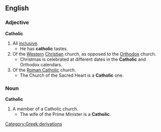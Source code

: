 ==English==
===Adjective===
'''Catholic'''
#All [[inclusive]].
#* He has '''catholic''' tastes.
#Of the [[Western]] [[Christian]] church, as opposed to the [[Orthodox]] church.
#* Christmas is celebrated at different dates in the '''Catholic''' and Orthodox calendars.
#Of the [[Roman Catholic]] church.
#* The Church of the Sacred Heart is a '''Catholic''' one.
===Noun===
'''Catholic'''
#A member of a Catholic church.
#* The wife of the Prime Minister is a '''Catholic'''.
[[Category:Greek derivations]]